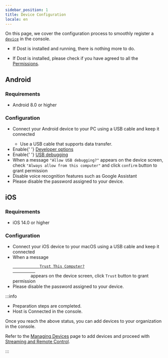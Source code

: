 ```yaml
---
sidebar_position: 1
title: Device Configuration
locale: en
---
```



On this page, we cover the configuration process to smoothly register a [`device`](/device-farm#device) in the console.

<Tabs defaultValue="android">
  <TabItem value="windows" label="Windows" default>
    <ul>
      <li>If Dost is installed and running, there is nothing more to do.</li>
    </ul>
  </TabItem>
  <TabItem value="macos" label="macOS">
    <ul>
      <li>
        If Dost is installed, please check if you have agreed to all the&nbsp;
        <a href="/device-farm/host/get-started">Permissions</a>.
      </li>
    </ul>
  </TabItem>
  <TabItem value="android" label="Android">
    <h2>Android</h2>
    <h3>Requirements</h3>
    <ul>
      <li>Android 8.0 or higher</li>
    </ul>
    <h3>Configuration</h3>
    <ul>
      <li>
        Connect your Android device to your PC using a USB cable and keep it
        connected
      </li>
      <ul>
        <li>Use a USB cable that supports data transfer.</li>
      </ul>
      <li>
        Enable{' '}
        <a href="https://developer.android.com/studio/debug/dev-options">
          Developer options
        </a>
      </li>
      <li>
        Enable{' '}
        <a href="https://developer.android.com/studio/run/device#setting-up">
          USB debugging
        </a>
      </li>
      <li>
        When a message <code>"Allow USB debugging?"</code> appears on the device
        screen, check <code>"Always allow from this computer"</code> and click
        <code>confirm</code> button to grant permission
      </li>
      <li>Disable voice recognition features such as Google Assistant</li>
      <li>Please disable the password assigned to your device.</li>
    </ul>
  </TabItem>
  <TabItem value="ios" label="iOS">
    <h2>iOS</h2>
    <h3>Requirements</h3>
    <ul>
      <li>iOS 14.0 or higher</li>
    </ul>
    <h3>Configuration</h3>
    <ul>
      <li>
        Connect your iOS device to your macOS using a USB cable and keep it
        connected
      </li>
      <li>
        When a message
        <code>
          <a href="https://support.apple.com/en-us/HT202778">
            Trust This Computer?
          </a>
        </code>
        appears on the device screen, click <code>Trust</code> button to grant
        permission
      </li>
      <li>Please disable the password assigned to your device.</li>
    </ul>
  </TabItem>
</Tabs>

:::info

- Preparation steps are completed.
- Host is Connected in the console.

Once you reach the above status, you can add devices to your organization in the console.

Refer to the [Managing Devices](/management/organization/device/device-management) page to add devices and proceed with [Streaming and Remote Control](/device-farm/device/streaming-and-remote-control).

:::
